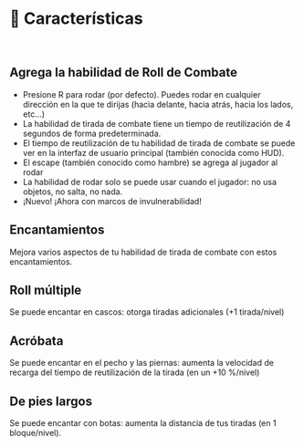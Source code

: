 # 🧶️ Características
‌
## Agrega la habilidad de Roll de Combate
- Presione R para rodar (por defecto). Puedes rodar en cualquier dirección en la que te dirijas (hacia delante, hacia atrás, hacia los lados, etc...)
- La habilidad de tirada de combate tiene un tiempo de reutilización de 4 segundos de forma predeterminada.
- El tiempo de reutilización de tu habilidad de tirada de combate se puede ver en la interfaz de usuario principal (también conocida como HUD).
- El escape (también conocido como hambre) se agrega al jugador al rodar
- La habilidad de rodar solo se puede usar cuando el jugador: no usa objetos, no salta, no nada.
- ¡Nuevo! ¡Ahora con marcos de invulnerabilidad!

##  Encantamientos‌
Mejora varios aspectos de tu habilidad de tirada de combate con estos encantamientos.

## Roll múltiple
Se puede encantar en cascos: otorga tiradas adicionales (+1 tirada/nivel)

## Acróbata
Se puede encantar en el pecho y las piernas: aumenta la velocidad de recarga del tiempo de reutilización de la tirada (en un +10 %/nivel)

## De pies largos
Se puede encantar con botas: aumenta la distancia de tus tiradas (en 1 bloque/nivel).